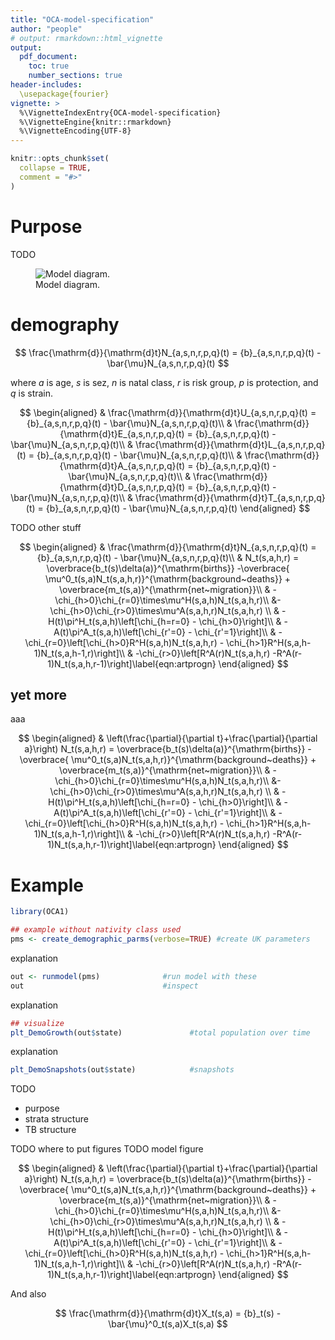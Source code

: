 ```yaml
---
title: "OCA-model-specification"
author: "people"
# output: rmarkdown::html_vignette
output:
  pdf_document:
    toc: true
    number_sections: true
header-includes:
  \usepackage{fourier}
vignette: >
  %\VignetteIndexEntry{OCA-model-specification}
  %\VignetteEngine{knitr::rmarkdown}
  %\VignetteEncoding{UTF-8}
---
```


```r
knitr::opts_chunk$set(
  collapse = TRUE,
  comment = "#>"
)
```


# Purpose

TODO 

![Model diagram.](model.png)

# demography

$$
\frac{\mathrm{d}}{\mathrm{d}t}N_{a,s,n,r,p,q}(t) = {b}_{a,s,n,r,p,q}(t) - \bar{\mu}N_{a,s,n,r,p,q}(t)
$$

where $a$ is age, $s$ is sez, $n$ is natal class, $r$ is risk group, $p$ is protection, and $q$ is strain.

$$
\begin{aligned}
& \frac{\mathrm{d}}{\mathrm{d}t}U_{a,s,n,r,p,q}(t) = {b}_{a,s,n,r,p,q}(t) - \bar{\mu}N_{a,s,n,r,p,q}(t)\\
& \frac{\mathrm{d}}{\mathrm{d}t}E_{a,s,n,r,p,q}(t) = {b}_{a,s,n,r,p,q}(t) - \bar{\mu}N_{a,s,n,r,p,q}(t)\\
& \frac{\mathrm{d}}{\mathrm{d}t}L_{a,s,n,r,p,q}(t) = {b}_{a,s,n,r,p,q}(t) - \bar{\mu}N_{a,s,n,r,p,q}(t)\\
& \frac{\mathrm{d}}{\mathrm{d}t}A_{a,s,n,r,p,q}(t) = {b}_{a,s,n,r,p,q}(t) - \bar{\mu}N_{a,s,n,r,p,q}(t)\\
& \frac{\mathrm{d}}{\mathrm{d}t}D_{a,s,n,r,p,q}(t) = {b}_{a,s,n,r,p,q}(t) - \bar{\mu}N_{a,s,n,r,p,q}(t)\\
& \frac{\mathrm{d}}{\mathrm{d}t}T_{a,s,n,r,p,q}(t) = {b}_{a,s,n,r,p,q}(t) - \bar{\mu}N_{a,s,n,r,p,q}(t)
\end{aligned}
$$

TODO other stuff


$$
\begin{aligned}
    & \frac{\mathrm{d}}{\mathrm{d}t}N_{a,s,n,r,p,q}(t) = {b}_{a,s,n,r,p,q}(t) - \bar{\mu}N_{a,s,n,r,p,q}(t)\\
    & N_t(s,a,h,r) = \overbrace{b_t(s)\delta(a)}^{\mathrm{births}} -\overbrace{ \mu^0_t(s,a)N_t(s,a,h,r)}^{\mathrm{background~deaths}} + \overbrace{m_t(s,a)}^{\mathrm{net~migration}}\\
    & -\chi_{h>0}\chi_{r=0}\times\mu^H(s,a,h)N_t(s,a,h,r)\\
    &-\chi_{h>0}\chi_{r>0}\times\mu^A(s,a,h,r)N_t(s,a,h,r)  \\
    & -H(t)\pi^H_t(s,a,h)\left[\chi_{h=r=0} - \chi_{h>0}\right]\\
    & -A(t)\pi^A_t(s,a,h)\left[\chi_{r'=0} - \chi_{r'=1}\right]\\
    & -\chi_{r=0}\left[\chi_{h>0}R^H(s,a,h)N_t(s,a,h,r) - \chi_{h>1}R^H(s,a,h-1)N_t(s,a,h-1,r)\right]\\
    & -\chi_{r>0}\left[R^A(r)N_t(s,a,h,r) -R^A(r-1)N_t(s,a,h,r-1)\right]\label{eqn:artprogn}
\end{aligned}
$$



## yet more

aaa

$$
\begin{aligned}
    & \left(\frac{\partial}{\partial t}+\frac{\partial}{\partial a}\right) N_t(s,a,h,r) = \overbrace{b_t(s)\delta(a)}^{\mathrm{births}} -\overbrace{ \mu^0_t(s,a)N_t(s,a,h,r)}^{\mathrm{background~deaths}} + \overbrace{m_t(s,a)}^{\mathrm{net~migration}}\\
    & -\chi_{h>0}\chi_{r=0}\times\mu^H(s,a,h)N_t(s,a,h,r)\\
    &-\chi_{h>0}\chi_{r>0}\times\mu^A(s,a,h,r)N_t(s,a,h,r)  \\
    & -H(t)\pi^H_t(s,a,h)\left[\chi_{h=r=0} - \chi_{h>0}\right]\\
    & -A(t)\pi^A_t(s,a,h)\left[\chi_{r'=0} - \chi_{r'=1}\right]\\
    & -\chi_{r=0}\left[\chi_{h>0}R^H(s,a,h)N_t(s,a,h,r) - \chi_{h>1}R^H(s,a,h-1)N_t(s,a,h-1,r)\right]\\
    & -\chi_{r>0}\left[R^A(r)N_t(s,a,h,r) -R^A(r-1)N_t(s,a,h,r-1)\right]\label{eqn:artprogn}
\end{aligned}
$$



# Example

```r
library(OCA1)

## example without nativity class used
pms <- create_demographic_parms(verbose=TRUE) #create UK parameters
```


explanation
```r
out <- runmodel(pms)              #run model with these
out                               #inspect
```

explanation
```r
## visualize
plt_DemoGrowth(out$state)               #total population over time
```

explanation

```r
plt_DemoSnapshots(out$state)            #snapshots
```

TODO

- purpose
- strata structure
- TB structure

TODO where to put figures
TODO model figure




$$
\begin{aligned}
    & \left(\frac{\partial}{\partial t}+\frac{\partial}{\partial a}\right) N_t(s,a,h,r) = \overbrace{b_t(s)\delta(a)}^{\mathrm{births}} -\overbrace{ \mu^0_t(s,a)N_t(s,a,h,r)}^{\mathrm{background~deaths}} + \overbrace{m_t(s,a)}^{\mathrm{net~migration}}\\
    & -\chi_{h>0}\chi_{r=0}\times\mu^H(s,a,h)N_t(s,a,h,r)\\
    &-\chi_{h>0}\chi_{r>0}\times\mu^A(s,a,h,r)N_t(s,a,h,r)  \\
    & -H(t)\pi^H_t(s,a,h)\left[\chi_{h=r=0} - \chi_{h>0}\right]\\
    & -A(t)\pi^A_t(s,a,h)\left[\chi_{r'=0} - \chi_{r'=1}\right]\\
    & -\chi_{r=0}\left[\chi_{h>0}R^H(s,a,h)N_t(s,a,h,r) - \chi_{h>1}R^H(s,a,h-1)N_t(s,a,h-1,r)\right]\\
    & -\chi_{r>0}\left[R^A(r)N_t(s,a,h,r) -R^A(r-1)N_t(s,a,h,r-1)\right]\label{eqn:artprogn}
\end{aligned}
$$



And also

$$
\frac{\mathrm{d}}{\mathrm{d}t}X_t(s,a) = {b}_t(s) - \bar{\mu}^0_t(s,a)X_t(s,a)
$$





